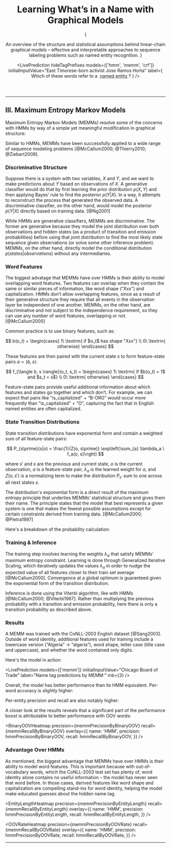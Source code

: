 

<Header>

# Learning What’s in a Name with Graphical Models

{

<Abstract>
	An overview of the structure and statistical assumptions behind linear-chain graphical
	models – effective and interpretable approaches to sequence labeling problems such as
	named entity recognition.
</Abstract>
}

<LivePrediction
	hideTagPrefixes
	models={['hmm', 'memm', 'crf']}
	initialInputValue="East Timorese-born activist Jose Ramos Horta"
	label={
		<Fragment>
			Which of these words refer to a&nbsp;
			<abbr title="A person, organization, location, or other (miscellaneous)">
				<span>named entity</span>
			</abbr>?
		</Fragment>
	}
/>

</Header>

---

## III. Maximum Entropy Markov Models

Maximum Entropy Markov Models (MEMMs) resolve some of the concerns with HMMs by way of a simple yet meaningful modification in graphical structure:

<MEMMOverviewGraph />

Similar to HMMs, MEMMs have been successfully applied to a wide range of sequence modeling problems [@McCallum2000; @Thierry2010; @Ziebart2009].

### Discriminative Structure

Suppose there is a system with two variables, $X$ and $Y$, and we want to make predictions about $Y$ based on observations of $X$. A generative classifier would do that by first learning the prior distribution $p(X, Y)$ and then applying Bayes' rule to find the posterior $p(Y|X)$. In a way, it attempts to reconstruct the process that generated the observed data. A discriminative classifier, on the other hand, would model the posterior $p(Y|X)$ directly based on training data. [@Ng2001]

While HMMs are generative classifiers, MEMMs are discriminative. The former are generative because they model the joint distribution over both observations and hidden states (as a product of transition and emission probabilities) before using that joint distribution to find the most likely state sequence given observations (or solve some other inference problem). MEMMs, on the other hand, directly model the conditional distribution $p(states|observations)$ without any intermediaries.

<MEMMDiscriminativeGraph />

### Word Features

The biggest advatage that MEMMs have over HMMs is their ability to model overlapping word features. Two features can overlap when they contain the same or similar pieces of information, like word shape (“Xxx”) and capitalization. HMMs don’t allow overlapping features, since as a result of their generative structure they require that all events in the observation layer be independent of one another. MEMMs, on the other hand, are discriminative and not subject to the independence requirement, so they can use any number of word features, overlapping or not. [@McCallum2000]

Common practice is to use binary features, such as:

$$
b(o_t) = \begin{cases}
	1\ \textrm{ if $o_t$ has shape "Xxx"} \\
	0\ \textrm{ otherwise}
	\end{cases}
$$

These features are then paired with the current state $s$ to form feature-state pairs $a = \langle b, s \rangle$:

$$
f_{\langle b, s \rangle}(o_t, s_t) = \begin{cases}
	1\ \textrm{ if $b(o_t) = 1$ and $s_t = s$} \\
	0\ \textrm{ otherwise}
	\end{cases}
$$

Feature-state pairs provide useful additional information about which features and states go together and which don’t. For example, we can expect that pairs like "is_capitalized" + “B-ORG” would occur more frequently than "is_capitalized" + “O”, capturing the fact that in English named entities are often capitalized.

### State Transition Distributions

State transition distributions have exponential form and contain a weighted sum of all feature-state pairs:

$$
P_{s\prime}(s|o) = \frac{1}{Z(o, s\prime)} \exp\left(\sum_{a} \lambda_a \ f_a(o, s)\right)
$$

where $s\prime$ and $s$ are the previous and current state, $o$ is the current observation, $a$ is a feature-state pair, $\lambda_a$ is the learned weight for $a$, and $Z(o, s\prime)$ is a normalizing term to make the distribution $P_{s\prime}$ sum to one across all next states $s$.

The distribution's exponential form is a direct result of the maximum entropy principle that underlies MEMMs’ statistical structure and gives them their name. The principle states that the model that best represents a given system is one that makes the fewest possible assumptions except for certain constraints derived from training data. [@McCallum2000; @Pietra1997]

Here's a breakdown of the probability calculation:

<MEMMFeatureBreakdown />

### Training & Inference

The training step involves learning the weights $\lambda_a$ that satisfy MEMMs’ maximum entropy constraint. Learning is done through Generalized Iterative Scaling, which iteratively updates the values $\lambda_a$ in order to nudge the expected value of all features closer to their train set average [@McCallum2000]. Convergence at a global optimum is guaranteed given the exponential form of the transition distribution.

Inference is done using the Viterbi algorithm, like with HMMs [@McCallum2000; @Viterbi1967]. Rather than multiplying the previous probability with a transition and emission probability, here there is only a transition probability as described above.

### Results

A MEMM was trained with the CoNLL-2003 English dataset [@Sang2003]. Outside of word identity, additional features used for training include a lowercase version (“Algeria” → “algeria”), word shape, letter case (title case and uppercase), and whether the word contained only digits.

Here's the model in action:

<LivePrediction
	models={['memm']}
	initialInputValue="Chicago Board of Trade"
	label="Name tag predictions by MEMM:"
	mb={3}
/>

Overall, the model has better performance than its HMM equivalent. Per-word accuracy is slightly higher:

<MEMMPerWordScorecard />

Per-entity precision and recall are also notably higher:

<MEMMPerEntityScorecards />

A closer look at the results reveals that a significant part of the performance boost is attributable to better performance with OOV words:

<BinaryOOVHeatmap
	precision={memmPrecisionByBinaryOOV}
	recall={memmRecallByBinaryOOV}
	overlay={{
		name: 'HMM',
		precision: hmmPrecisionByBinaryOOV,
		recall: hmmRecallByBinaryOOV,
	}}
/>

### Advantage Over HMMs

As mentioned, the biggest advantage that MEMMs have over HMMs is their ability to model word features. This is important because with out-of-vocabulary words, which the CoNLL-2003 test set has plenty of, word identity alone contains no useful information – the model has never seen that word before. In those cases, derived features like word shape and capitalization are compelling stand-ins for word identity, helping the model make educated guesses about the hidden name tag.

<EntityLengthHeatmap
	precision={memmPrecisionByEntityLength}
	recall={memmRecallByEntityLength}
	overlay={{
		name: 'HMM',
		precision: hmmPrecisionByEntityLength,
		recall: hmmRecallByEntityLength,
	}}
/>

<OOVRateHeatmap
	precision={memmPrecisionByOOVRate}
	recall={memmRecallByOOVRate}
	overlay={{
		name: 'HMM',
		precision: hmmPrecisionByOOVRate,
		recall: hmmRecallByOOVRate,
	}}
/>

---

<References />
